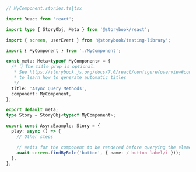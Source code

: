 ```ts
// MyComponent.stories.ts|tsx

import React from 'react';

import type { StoryObj, Meta } from '@storybook/react';

import { screen, userEvent } from '@storybook/testing-library';

import { MyComponent } from './MyComponent';

const meta: Meta<typeof MyComponent> = {
  /* 👇 The title prop is optional.
   * See https://storybook.js.org/docs/7.0/react/configure/overview#configure-story-loading
   * to learn how to generate automatic titles
   */
  title: 'Async Query Methods',
  component: MyComponent,
};

export default meta;
type Story = StoryObj<typeof MyComponent>;

export const AsyncExample: Story = {
  play: async () => {
    // Other steps

    // Waits for the component to be rendered before querying the element
    await screen.findByRole('button', { name: / button label/i }));
  },
};
```